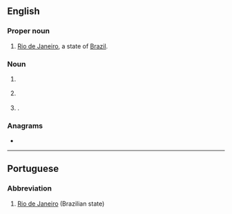 ==English==

===Proper noun===
{{head|en|proper noun}}

# [[Rio de Janeiro]], a state of [[Brazil]].

===Noun===
{{head|en|noun}}

# {{lb|en|aviation}} {{initialism of|regional jet|lang=en}}
# {{lb|en|telecommunication}} {{initialism of|registered jack|lang=en}}
# {{initialism of|reproductive justice|lang=en|nodot=1}} {{q|see {{w|Reproductive justice}}}}.

===Anagrams===
* {{anagrams|en|a=jr|JR|Jr|Jr.|jr}}

----

==Portuguese==

===Abbreviation===
{{rfc-header|Abbreviation}}
{{head|pt|abbreviation}}

# [[Rio de Janeiro]] (Brazilian state)